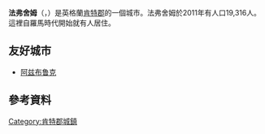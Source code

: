 {{Infobox UK place
|country = 英格蘭
|official_name   = Faversham
|latitude        = 51.3177
|longitude       = 0.8928
| population     = 19,316
| population_ref = （2011年）<ref name=2011_population>{{cite web|url=https://shareweb.kent.gov.uk/Documents/facts-and-figures/Population-and-Census/2011%20Census/2011-census-ward-level-population.pdf|title=2011 census, ward level population|publisher=Kent County Council|date=23 November 2012|accessdate=11 June 2015|archive-date=2014-03-08|archive-url=https://web.archive.org/web/20140308072041/https://shareweb.kent.gov.uk/Documents/facts-and-figures/Population-and-Census/2011%20Census/2011-census-ward-level-population.pdf|dead-url=yes}}</ref>
|civil_parish      = Faversham
|shire_district    = [[Swale|Swale]]
|shire_county      = [[肯特郡|肯特郡]]
|static_image_name = Faversham Market (6110526770).jpg
|static_image_caption= Faversham Market
|region= 東南英格蘭
|constituency_westminster = [[法弗舍姆和中肯特_(英國國會選區)|法弗舍姆和中肯特]]
|post_town                = FAVERSHAM
|postcode_district        = ME13
|postcode_area            = ME
|dial_code                = 01795
|os_grid_reference        = TR015615
|london_distance          = {{convert|48|mi|km}}
}}
'''法弗舍姆'''（{{lang-en|Faversham}}，{{IPAc-en|ˈ|f|æ|v|ɚ|ʃ|əm}}）是英格蘭[[肯特郡|肯特郡]]的一個城市。法弗舍姆於2011年有人口19,316人。這裡自羅馬時代開始就有人居住。

==友好城市==
* {{FRA}} [[阿兹布鲁克|阿兹布鲁克]]

== 參考資料 ==
{{reflist}}

[[Category:肯特郡城鎮|Category:肯特郡城鎮]]